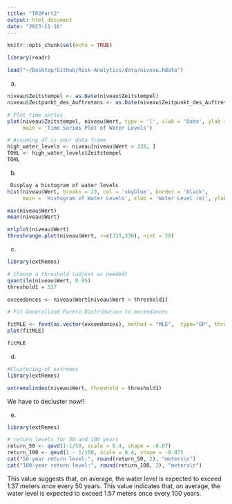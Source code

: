 ```yaml
---
title: "TP2Part2"
output: html_document
date: "2023-11-16"
---
```


```r
knitr::opts_chunk$set(echo = TRUE)
```

```r
library(readr)

load("~/Desktop/GitHub/Risk-Analytics/data/niveau.Rdata")
```

a)
```r
niveau$Zeitstempel <- as.Date(niveau$Zeitstempel)
niveau$Zeitpunkt_des_Auftretens <- as.Date(niveau$Zeitpunkt_des_Auftretens)

# Plot time series
plot(niveau$Zeitstempel, niveau$Wert, type = 'l', xlab = 'Date', ylab = 'Water Level (m)',
     main = 'Time Series Plot of Water Levels')

# Assuming df is your data frame
high_water_levels <- niveau[niveau$Wert > 328, ]
TOHL <- high_water_levels$Zeitstempel
TOHL

```

b)
```r
 Display a histogram of water levels
hist(niveau$Wert, breaks = 23, col = 'skyblue', border = 'black', 
     main = 'Histogram of Water Levels', xlab = 'Water Level (m)', ylab = 'Frequency')

```
```r
max(niveau$Wert)
mean(niveau$Wert)

mrlplot(niveau$Wert) 
threshrange.plot(niveau$Wert, r=c(325,330), nint = 20)
```


c)
```r
library(extRemes)

# Choose a threshold (adjust as needed)
quantile(niveau$Wert, 0.95)
threshold1 = 327

exceedances <- niveau$Wert[niveau$Wert > threshold1]

# Fit Generalized Pareto Distribution to exceedances

fitMLE <- fevd(as.vector(exceedances), method = "MLE",  type="GP", threshold = threshold1)
plot(fitMLE)

fitMLE
```

d)
```r
#Clustering of extremes
library(extRemes)

extremalindex(niveau$Wert, threshold = threshold1)

```
We have to decluster now!!


e)
```r
library(extRemes)

# return levels for 50 and 100 years
return_50 <- qevd(1-1/50, scale = 0.4, shape = -0.07)
return_100 <- qevd(1 - 1/100, scale = 0.4, shape = -0.07)
cat("50-year return level:", round(return_50, 2), "meters\n")
cat("100-year return level:", round(return_100, 2), "meters\n")
```
This value suggests that, on average, the water level is expected to exceed 1.37 meters once every 50 years.
This value indicates that, on average, the water level is expected to exceed 1.57 meters once every 100 years.
